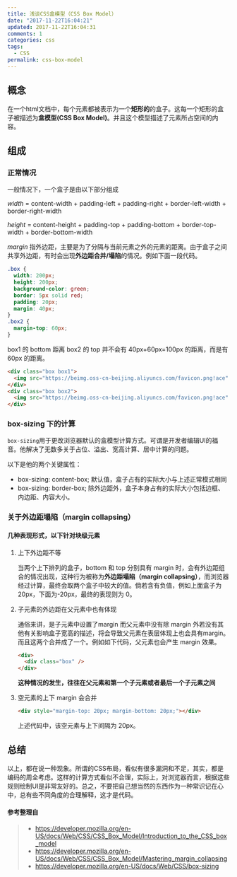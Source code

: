 ```yaml
---
title: 浅谈CSS盒模型（CSS Box Model）
date: "2017-11-22T16:04:21"
updated: 2017-11-22T16:04:31
comments: 1
categories: css
tags:
  - CSS
permalink: css-box-model
---
```


## 概念

在一个html文档中，每个元素都被表示为一个**矩形的**的盒子。这每一个矩形的盒子被描述为**盒模型(CSS Box Model)**。并且这个模型描述了元素所占空间的内容。

<!--more-->
## 组成


### 正常情况

一般情况下，一个盒子是由以下部分组成


*width* = content-width + padding-left + padding-right + border-left-width + border-right-width

*height* = content-height + padding-top + padding-bottom + border-top-width + border-bottom-width

*margin* 指外边距，主要是为了分隔与当前元素之外的元素的距离。由于盒子之间共享外边距，有时会出现**外边距合并/塌陷**的情况。例如下面一段代码。

```css
.box {
  width: 200px;
  height: 200px;
  background-color: green;
  border: 5px solid red;
  padding: 20px;
  margin: 40px;
}
.box2 {
  margin-top: 60px;
}
```

box1 的 bottom 距离 box2 的 top 并不会有 40px+60px=100px 的距离，而是有 60px 的距离。

```html
<div class="box box1">
  <img src="https://beimg.oss-cn-beijing.aliyuncs.com/favicon.png!ace" />
</div>
<div class="box box2">
  <img src="https://beimg.oss-cn-beijing.aliyuncs.com/favicon.png!ace" />
</div>
```


### box-sizing 下的计算

`box-sizing`用于更改浏览器默认的盒模型计算方式。可谓是开发者编辑UI的福音。他解决了无数多关于占位、溢出、宽高计算、居中计算的问题。

以下是他的两个关键属性：
- box-sizing: content-box; 默认值，盒子占有的实际大小与上述正常模式相同
- box-sizing: border-box; 除外边距外，盒子本身占有的实际大小包括边框、内边距、内容大小。


### 关于外边距塌陷（margin collapsing）

#### 几种表现形式，以下针对块级元素

1. 上下外边距不等

    当两个上下排列的盒子，bottom 和 top 分别具有 margin 时，会有外边距组合的情况出现，这种行为被称为**外边距塌陷（margin collapsing）**，而浏览器经过计算，最终会取两个盒子中较大的值。倘若含有负值，例如上面盒子为20px，下面为-20px，最终的表现则为 0。

2. 子元素的外边距在父元素中也有体现

    通俗来讲，是子元素中设置了margin 而父元素中没有除 margin 外若没有其他有关影响盒子宽高的描述，将会导致父元素在表层体现上也会具有margin。而且这两个合并成了一个。例如如下代码，父元素也会产生 margin 效果。

    ```html
    <div>
      <div class="box" />
    </div>
    ```

    **这种情况的发生，往往在父元素和第一个子元素或者最后一个子元素之间**

3. 空元素的上下 margin 会合并

    ```html
    <div style="margin-top: 20px; margin-bottom: 20px;"></div>
    ```

    上述代码中，该空元素与上下间隔为 20px。

## 总结

以上，都在说一种现象。所谓的CSS布局，看似有很多漏洞和不足，其实，都是编码的周全考虑。这样的计算方式看似不合理，实际上，对浏览器而言，根据这些规则绘制UI是非常友好的。总之，不要把自己想当然的东西作为一种常识记在心中，总有些不同角度的合理解释，这才是代码。

#### 参考整理自

> - https://developer.mozilla.org/en-US/docs/Web/CSS/CSS_Box_Model/Introduction_to_the_CSS_box_model
> - https://developer.mozilla.org/en-US/docs/Web/CSS/CSS_Box_Model/Mastering_margin_collapsing
> - https://developer.mozilla.org/en-US/docs/Web/CSS/box-sizing